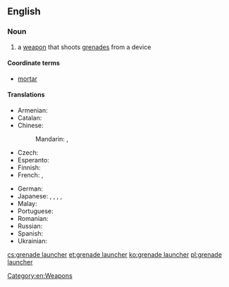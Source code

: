 ==English==
{{wikipedia}}

===Noun===
{{en-noun}}

# a [[weapon]] that shoots [[grenades]] from a device

====Coordinate terms====
* [[mortar]]

====Translations====
{{trans-top|weapon that shoots grenades}}
* Armenian: {{t+|hy|նռնականետ|sc=Armn}}
* Catalan: {{t|ca|llançagranades|m}}
* Chinese:
*: Mandarin: {{t|cmn|榴彈發射器|sc=Hani}}, {{t|cmn|榴弹发射器|tr=liúdàn fāshèqì|sc=Hani}}
* Czech: {{t|cs|granátomet|m}}
* Esperanto: {{t|eo|grenadĵetilo}}
* Finnish: {{t|fi|kranaattiampumalaite}}
* French: {{t+|fr|lance-grenade|m}}, {{t+|fr|lance-grenades|m}}
{{trans-mid}}
* German: {{t+|de|Granatwerfer|m}}
* Japanese: {{t|ja|グレネードランチャー|tr=gurenēdoranchā|sc=Jpan}}, {{t|ja|グレネードガン|tr=gurenēdogan|sc=Jpan}}, {{t|ja|擲弾発射器|tr=てきだんはっしゃき, tekidan hasshaki|sc=Jpan}}, {{t|ja|擲弾筒|tr=てきだんとう, tekidantō|sc=Jpan}}, {{t|ja|擲弾銃|tr=てきだんじゅう, tekidanjū|sc=Jpan}}
* Malay: {{t|ms|tekidanto}}
* Portuguese: {{t|pt|lança-granadas|m}}
* Romanian: {{t|ro|lansator de grenade|n}}
* Russian: {{t+|ru|гранатомёт|m}}
* Spanish: {{t|es|lanzagranadas|m}}
* Ukrainian: {{t|uk|гранатоме́т|m|sc=Cyrl}}
{{trans-bottom}}

[[Category:en:Weapons]]

[[cs:grenade launcher]]
[[et:grenade launcher]]
[[ko:grenade launcher]]
[[pl:grenade launcher]]